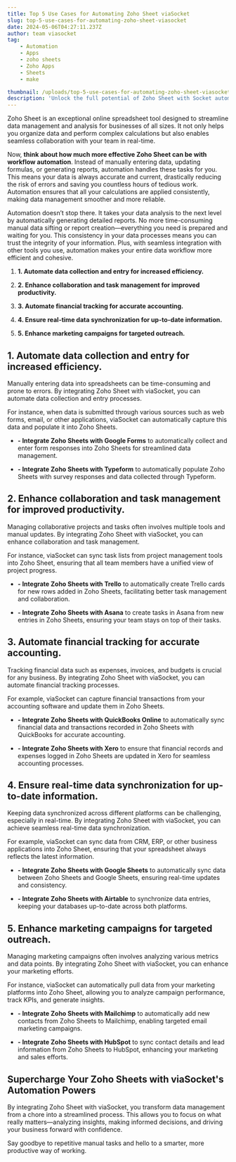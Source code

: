 ```yaml
---
title: Top 5 Use Cases for Automating Zoho Sheet viaSocket
slug: top-5-use-cases-for-automating-zoho-sheet-viasocket
date: 2024-05-06T04:27:11.237Z
author: team viasocket
tag:
    - Automation
    - Apps
    - zoho sheets
    - Zoho Apps
    - Sheets
    - make

thumbnail: /uploads/top-5-use-cases-for-automating-zoho-sheet-viasocket.jpg
description: 'Unlock the full potential of Zoho Sheet with Socket automation. Explore the top 5 use cases and take your productivity to the next level.'
---
```


Zoho Sheet is an exceptional online spreadsheet tool designed to streamline data management and analysis for businesses of all sizes. It not only helps you organize data and perform complex calculations but also enables seamless collaboration with your team in real-time.

Now, **think about how much more effective Zoho Sheet can be with workflow automation**. Instead of manually entering data, updating formulas, or generating reports, automation handles these tasks for you. This means your data is always accurate and current, drastically reducing the risk of errors and saving you countless hours of tedious work. Automation ensures that all your calculations are applied consistently, making data management smoother and more reliable.

Automation doesn’t stop there. It takes your data analysis to the next level by automatically generating detailed reports. No more time-consuming manual data sifting or report creation—everything you need is prepared and waiting for you. This consistency in your data processes means you can trust the integrity of your information. Plus, with seamless integration with other tools you use, automation makes your entire data workflow more efficient and cohesive.

1. **1. Automate data collection and entry for increased efficiency.**

2. **2. Enhance collaboration and task management for improved productivity.**

3. **3. Automate financial tracking for accurate accounting.**

4. **4. Ensure real-time data synchronization for up-to-date information.**

5. **5. Enhance marketing campaigns for targeted outreach.**

## 1. Automate data collection and entry for increased efficiency.<a id="1-automate-data-collection-and-entry-for-increased-efficiency"></a>

Manually entering data into spreadsheets can be time-consuming and prone to errors. By integrating Zoho Sheet with viaSocket, you can automate data collection and entry processes.

For instance, when data is submitted through various sources such as web forms, email, or other applications, viaSocket can automatically capture this data and populate it into Zoho Sheets.

-   **- Integrate Zoho Sheets with Google Forms** to automatically collect and enter form responses into Zoho Sheets for streamlined data management.

-   **- Integrate Zoho Sheets with Typeform** to automatically populate Zoho Sheets with survey responses and data collected through Typeform.

## 2. Enhance collaboration and task management for improved productivity.<a id="2-enhance-collaboration-and-task-management-for-improved-productivity"></a>

Managing collaborative projects and tasks often involves multiple tools and manual updates. By integrating Zoho Sheet with viaSocket, you can enhance collaboration and task management.

For instance, viaSocket can sync task lists from project management tools into Zoho Sheet, ensuring that all team members have a unified view of project progress.

-   **- Integrate Zoho Sheets with Trello** to automatically create Trello cards for new rows added in Zoho Sheets, facilitating better task management and collaboration.

-   **- Integrate Zoho Sheets with Asana** to create tasks in Asana from new entries in Zoho Sheets, ensuring your team stays on top of their tasks.

## 3. Automate financial tracking for accurate accounting.<a id="3-automate-financial-tracking-for-accurate-accounting"></a>

Tracking financial data such as expenses, invoices, and budgets is crucial for any business. By integrating Zoho Sheet with viaSocket, you can automate financial tracking processes.

For example, viaSocket can capture financial transactions from your accounting software and update them in Zoho Sheets.

-   **- Integrate Zoho Sheets with QuickBooks Online** to automatically sync financial data and transactions recorded in Zoho Sheets with QuickBooks for accurate accounting.

-   **- Integrate Zoho Sheets with Xero** to ensure that financial records and expenses logged in Zoho Sheets are updated in Xero for seamless accounting processes.

## 4. Ensure real-time data synchronization for up-to-date information.<a id="4-ensure-real-time-data-synchronization-for-up-to-date-information"></a>

Keeping data synchronized across different platforms can be challenging, especially in real-time. By integrating Zoho Sheet with viaSocket, you can achieve seamless real-time data synchronization.

For example, viaSocket can sync data from CRM, ERP, or other business applications into Zoho Sheet, ensuring that your spreadsheet always reflects the latest information.

-   **- Integrate Zoho Sheets with Google Sheets** to automatically sync data between Zoho Sheets and Google Sheets, ensuring real-time updates and consistency.

-   **- Integrate Zoho Sheets with Airtable** to synchronize data entries, keeping your databases up-to-date across both platforms.

## 5. Enhance marketing campaigns for targeted outreach.<a id="5-enhance-marketing-campaigns-for-targeted-outreach"></a>

Managing marketing campaigns often involves analyzing various metrics and data points. By integrating Zoho Sheet with viaSocket, you can enhance your marketing efforts.

For instance, viaSocket can automatically pull data from your marketing platforms into Zoho Sheet, allowing you to analyze campaign performance, track KPIs, and generate insights.

-   **- Integrate Zoho Sheets with Mailchimp** to automatically add new contacts from Zoho Sheets to Mailchimp, enabling targeted email marketing campaigns.

-   **- Integrate Zoho Sheets with HubSpot** to sync contact details and lead information from Zoho Sheets to HubSpot, enhancing your marketing and sales efforts.

## Supercharge Your Zoho Sheets with viaSocket's Automation Powers<a id="supercharge-your-zoho-sheets-with-viasockets-automation-powers"></a>

By integrating Zoho Sheet with viaSocket, you transform data management from a chore into a streamlined process. This allows you to focus on what really matters—analyzing insights, making informed decisions, and driving your business forward with confidence.

Say goodbye to repetitive manual tasks and hello to a smarter, more productive way of working.
